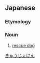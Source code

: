 ==Japanese==
{{ja-kanjitab|きゅう|じょ|けん|yomi=o}}

===Etymology===
{{compound|lang=ja|sort=きゅうじょけん|救助|tr1=kyūjo|t1=rescue|犬|tr2=ken|t2=dog}}

===Noun===
{{ja-noun|きゅうじょけん}}

# [[rescue dog]]
[[Category:ja:Working dogs|きゅうじょけん]]